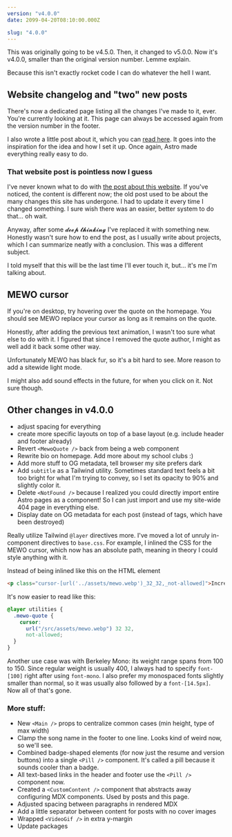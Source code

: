 ```yaml
---
version: "v4.0.0"
date: 2099-04-20T08:10:00.000Z

slug: "4.0.0"
---
```


This was originally going to be v4.5.0. Then, it changed to v5.0.0. Now it's v4.0.0, smaller than the original version number. Lemme explain.

Because this isn't exactly rocket code I can do whatever the hell I want.

## Website changelog and "two" new posts

There's now a dedicated page listing all the changes I've made to it, ever. You're currently looking at it. This page can always be accessed again from the version number in the footer.

I also wrote a little post about it, which you can [read here](/posts/changelogs). It goes into the inspiration for the idea and how I set it up. Once again, Astro made everything really easy to do.

### That website post is pointless now I guess

I've never known what to do with [the post about this website](/posts/wip). If you've noticed, the content is different now; the old post used to be about the many changes this site has undergone. I had to update it every time I changed something. I sure wish there was an easier, better system to do that... oh wait.

Anyway, after some <span aria-hidden="true" aria-label="deep thinking">𝓭𝓮𝓮𝓹 𝓽𝓱𝓲𝓷𝓴𝓲𝓷𝓰</span> I've replaced it with something new. Honestly wasn't sure how to end the post, as I usually write about projects, which I can summarize neatly with a conclusion. This was a different subject.

I told myself that this will be the last time I'll ever touch it, but... it's me I'm talking about.

## MEWO cursor

If you're on desktop, try hovering over the quote on the homepage. You should see MEWO replace your cursor as long as it remains on the quote.

Honestly, after adding the previous text animation, I wasn't too sure what else to do with it. I figured that since I removed the quote author, I might as well add it back some other way.

Unfortunately MEWO has black fur, so it's a bit hard to see. More reason to add a sitewide light mode.

I might also add sound effects in the future, for when you click on it. Not sure though.

## Other changes in v4.0.0

- adjust spacing for everything
- create more specific layouts on top of a base layout (e.g. include header and footer already)
- Revert `<MewoQuote />` back from being a web component
- Rewrite bio on homepage. Add more about my school clubs :\)
- Add more stuff to OG metadata, tell browser my site prefers dark
- Add `subtitle` as a Tailwind utility. Sometimes standard text feels a bit too bright for what I'm trying to convey, so I set its opacity to 90% and slightly color it.
- Delete `<NotFound />` because I realized you could directly import entire Astro pages as a component! So I can just import and use my site-wide 404 page in everything else.
- Display date on OG metadata for each post (instead of tags, which have been destroyed)

Really utilize Tailwind `@layer` directives more. I've moved a lot of unruly in-component directives to `base.css`. For example, I inlined the CSS for the MEWO cursor, which now has an absolute path, meaning in theory I could style anything with it.

Instead of being inlined like this on the HTML element

```html
<p class="cursor-[url('../assets/mewo.webp')_32_32,_not-allowed]">Incredible quote.</p>
```

It's now easier to read like this:

```css
@layer utilities {
  .mewo-quote {
    cursor:
      url("/src/assets/mewo.webp") 32 32,
      not-allowed;
  }
}
```

Another use case was with Berkeley Mono: its weight range spans from 100 to 150. Since regular weight is usually 400, I always had to specify `font-[100]` right after using `font-mono`. I also prefer my monospaced fonts slightly smaller than normal, so it was usually also followed by a `font-[14.5px]`. Now all of that's gone.

### More stuff:

- New `<Main />` props to centralize common cases (min height, type of max width)
- Clamp the song name in the footer to one line. Looks kind of weird now, so we'll see.
- Combined badge-shaped elements (for now just the resume and version buttons) into a single `<Pill />` component. It's called a pill because it sounds cooler than a badge.
- All text-based links in the header and footer use the `<Pill />` component now.
- Created a `<CustomContent />` component that abstracts away configuring MDX components. Used by posts and this page.
- Adjusted spacing between paragraphs in rendered MDX
- Add a little separator between content for posts with no cover images
- Wrapped `<VideoGif />` in extra y-margin
- Update packages
